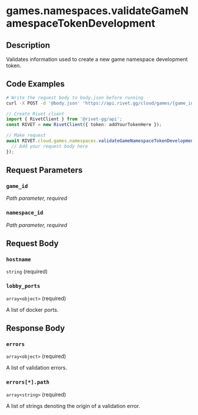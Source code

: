 

# games.namespaces.validateGameNamespaceTokenDevelopment

## Description

Validates information used to create a new game namespace development token.


## Code Examples

<CodeGroup title='Request' tag='POST' label='https://api.rivet.gg/cloud/games/{game_id}/namespaces/{namespace_id}/tokens/development/validate'>

```bash {{ "title": "cURL" }}
# Write the request body to body.json before running
curl -X POST -d '@body.json' 'https://api.rivet.gg/cloud/games/{game_id}/namespaces/{namespace_id}/tokens/development/validate'
```

```ts
// Create Rivet client
import { RivetClient } from '@rivet-gg/api';
const RIVET = new RivetClient({ token: addYourTokenHere });

// Make request
await RIVET.cloud.games.namespaces.validateGameNamespaceTokenDevelopment({
  // Add your request body here
});
```

</CodeGroup>


## Request Parameters


### `game_id`

_Path parameter, required_





### `namespace_id`

_Path parameter, required_





## Request Body

### `hostname`

`string` (required)

### `lobby_ports`

`array<object>` (required)

A list of docker ports.




## Response Body

### `errors`

`array<object>` (required)

A list of validation errors.

### `errors[*].path`

`array<string>` (required)

A list of strings denoting the origin of a validation error.



